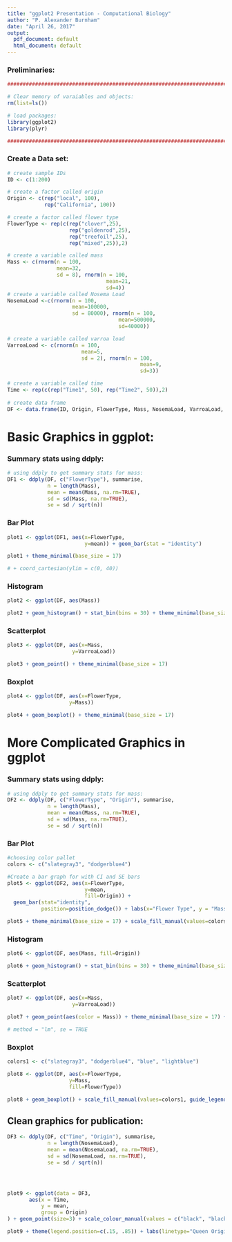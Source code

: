 ```yaml
---
title: "ggplot2 Presentation - Computational Biology"
author: "P. Alexander Burnham"
date: "April 26, 2017"
output:
  pdf_document: default
  html_document: default
---
```


### Preliminaries:
```r
###########################################################################################

# Clear memory of varaiables and objects:
rm(list=ls())

# load packages:
library(ggplot2)
library(plyr)

###########################################################################################
```

### Create a Data set:
```r
# create sample IDs
ID <- c(1:200)

# create a factor called origin
Origin <- c(rep("local", 100), 
            rep("California", 100))

# create a factor called flower type
FlowerType <- rep(c(rep("clover",25), 
                    rep("goldenrod",25), 
                    rep("treefoil",25), 
                    rep("mixed",25)),2)

# create a variable called mass
Mass <- c(rnorm(n = 100,
                mean=32, 
                sd = 8), rnorm(n = 100, 
                                mean=21, 
                                sd=4))
# create a variable called Nosema Load
NosemaLoad <-c(rnorm(n = 100,
                     mean=100000, 
                     sd = 80000), rnorm(n = 100, 
                                    mean=500000, 
                                    sd=40000))

# create a variable called varroa load
VarroaLoad <- c(rnorm(n = 100,
                        mean=5, 
                        sd = 2), rnorm(n = 100, 
                                           mean=9, 
                                           sd=3))

# create a variable called time
Time <- rep(c(rep("Time1", 50), rep("Time2", 50)),2)
  
# create data frame
DF <- data.frame(ID, Origin, FlowerType, Mass, NosemaLoad, VarroaLoad, Time)
```


# Basic Graphics in ggplot:

### Summary stats using ddply:

```r
# using ddply to get summary stats for mass:
DF1 <- ddply(DF, c("FlowerType"), summarise, 
             n = length(Mass),
             mean = mean(Mass, na.rm=TRUE),
             sd = sd(Mass, na.rm=TRUE),
             se = sd / sqrt(n))
```


### Bar Plot
```r
plot1 <- ggplot(DF1, aes(x=FlowerType,
                         y=mean)) + geom_bar(stat = "identity") 

plot1 + theme_minimal(base_size = 17) 

# + coord_cartesian(ylim = c(0, 40))
```


### Histogram
```r
plot2 <- ggplot(DF, aes(Mass))

plot2 + geom_histogram() + stat_bin(bins = 30) + theme_minimal(base_size = 17)
```


### Scatterplot
```r
plot3 <- ggplot(DF, aes(x=Mass, 
                     y=VarroaLoad))

plot3 + geom_point() + theme_minimal(base_size = 17) 
```


### Boxplot
```r
plot4 <- ggplot(DF, aes(x=FlowerType, 
                    y=Mass))

plot4 + geom_boxplot() + theme_minimal(base_size = 17)
```


# More Complicated Graphics in ggplot

### Summary stats using ddply:

```r
# using ddply to get summary stats for mass:
DF2 <- ddply(DF, c("FlowerType", "Origin"), summarise, 
             n = length(Mass),
             mean = mean(Mass, na.rm=TRUE),
             sd = sd(Mass, na.rm=TRUE),
             se = sd / sqrt(n))

```


### Bar Plot
```r
#choosing color pallet
colors <- c("slategray3", "dodgerblue4")

#Create a bar graph for with CI and SE bars
plot5 <- ggplot(DF2, aes(x=FlowerType,
                         y=mean, 
                         fill=Origin)) + 
  geom_bar(stat="identity",
           position=position_dodge()) + labs(x="Flower Type", y = "Mass (lbs)") + geom_errorbar(aes(ymin=mean-se, ymax=mean+se), width=.2, position=position_dodge(.9))

plot5 + theme_minimal(base_size = 17) + scale_fill_manual(values=colors, name="Origin:") + coord_cartesian(ylim = c(0, 40))
```


### Histogram
```r
plot6 <- ggplot(DF, aes(Mass, fill=Origin))

plot6 + geom_histogram() + stat_bin(bins = 30) + theme_minimal(base_size = 17) + scale_fill_manual(values=colors)
```


### Scatterplot
```r
plot7 <- ggplot(DF, aes(x=Mass, 
                     y=VarroaLoad))

plot7 + geom_point(aes(color = Mass)) + theme_minimal(base_size = 17) + geom_smooth()

# method = "lm", se = TRUE
```


### Boxplot
```r
colors1 <- c("slategray3", "dodgerblue4", "blue", "lightblue")

plot8 <- ggplot(DF, aes(x=FlowerType, 
                    y=Mass, 
                    fill=FlowerType))

plot8 + geom_boxplot() + scale_fill_manual(values=colors1, guide_legend(NULL)) + guides(fill=FALSE) + theme_minimal(base_size = 17)

```


## Clean graphics for publication:

```r
DF3 <- ddply(DF, c("Time", "Origin"), summarise, 
             n = length(NosemaLoad),
             mean = mean(NosemaLoad, na.rm=TRUE),
             sd = sd(NosemaLoad, na.rm=TRUE),
             se = sd / sqrt(n))




plot9 <- ggplot(data = DF3, 
       aes(x = Time, 
           y = mean, 
           group = Origin)
) + geom_point(size=3) + scale_colour_manual(values = c("black", "black")) + labs(x = "Time", y = "Nosema Load (spores/bee)") + geom_line(aes(linetype=Origin), size=1) + scale_fill_brewer(palette = "Paired") + theme_classic(base_size = 17) + coord_cartesian(ylim = c(0, 690000), xlim = c(1,2)) + geom_errorbar(aes(ymin = mean - se, ymax = mean + se, width = 0.1))

plot9 + theme(legend.position=c(.15, .85)) + labs(linetype="Queen Origin") 

```



